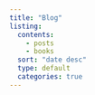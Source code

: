 ```yaml
---
title: "Blog"
listing:
  contents:
    - posts
    - books
  sort: "date desc"
  type: default
  categories: true
---
```



